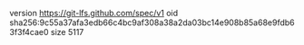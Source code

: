 version https://git-lfs.github.com/spec/v1
oid sha256:9c55a37afa3edb66c4bc9af308a38a2da03bc14e908b85a68e9fdb63f3f4cae0
size 5117
